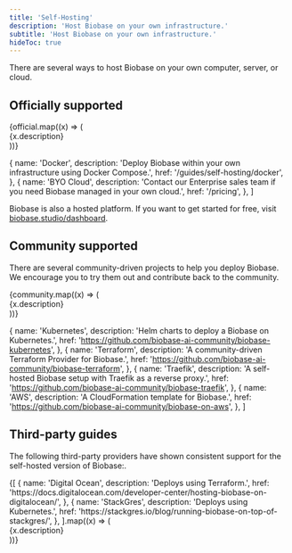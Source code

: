 ```yaml
---
title: 'Self-Hosting'
description: 'Host Biobase on your own infrastructure.'
subtitle: 'Host Biobase on your own infrastructure.'
hideToc: true
---
```


There are several ways to host Biobase on your own computer, server, or cloud.

## Officially supported

<div className="grid md:grid-cols-12 gap-4 not-prose">
  {official.map((x) => (
    <div className="md:col-span-6 xl:col-span-3" key={x.href}>
      <Link href={x.href} passHref>
        <GlassPanel title={x.name}>{x.description}</GlassPanel>
      </Link>
    </div>
  ))}
</div>

  {
    name: 'Docker',
    description: 'Deploy Biobase within your own infrastructure using Docker Compose.',
    href: '/guides/self-hosting/docker',
  },
  {
    name: 'BYO Cloud',
    description:
      'Contact our Enterprise sales team if you need Biobase managed in your own cloud.',
    href: '/pricing',
  },
]

Biobase is also a hosted platform. If you want to get started for free, visit [biobase.studio/dashboard](https://biobase.studio/dashboard).

## Community supported

There are several community-driven projects to help you deploy Biobase. We encourage you to try them out and contribute back to the community.

<div className="grid md:grid-cols-12 gap-4 not-prose">
  {community.map((x) => (
    <div className="md:col-span-6 xl:col-span-3" key={x.href}>
      <Link href={x.href} passHref>
        <GlassPanel title={x.name}>{x.description}</GlassPanel>
      </Link>
    </div>
  ))}
</div>

  {
    name: 'Kubernetes',
    description: 'Helm charts to deploy a Biobase on Kubernetes.',
    href: 'https://github.com/biobase-ai-community/biobase-kubernetes',
  },
  {
    name: 'Terraform',
    description: 'A community-driven Terraform Provider for Biobase.',
    href: 'https://github.com/biobase-ai-community/biobase-terraform',
  },
  {
    name: 'Traefik',
    description: 'A self-hosted Biobase setup with Traefik as a reverse proxy.',
    href: 'https://github.com/biobase-ai-community/biobase-traefik',
  },
  {
    name: 'AWS',
    description: 'A CloudFormation template for Biobase.',
    href: 'https://github.com/biobase-ai-community/biobase-on-aws',
  },
]

## Third-party guides

The following third-party providers have shown consistent support for the self-hosted version of Biobase:.

<div className="grid md:grid-cols-12 gap-4 not-prose">
  {[
    {
      name: 'Digital Ocean',
      description: 'Deploys using Terraform.',
      href: 'https://docs.digitalocean.com/developer-center/hosting-biobase-on-digitalocean/',
    },
    {
      name: 'StackGres',
      description: 'Deploys using Kubernetes.',
      href: 'https://stackgres.io/blog/running-biobase-on-top-of-stackgres/',
    },
  ].map((x) => (
    <div className="md:col-span-6" key={x.href}>
      <Link href={x.href} passHref>
        <GlassPanel title={x.name}>{x.description}</GlassPanel>
      </Link>
    </div>
  ))}
</div>
